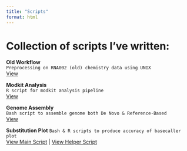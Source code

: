 ```yaml
---
title: "Scripts"
format: html
---
```



# Collection of scripts I've written:

::: {.card-grid}
::: {.card}
**Old Workflow**  
`Preprocessing on RNA002 (old) chemistry data using UNIX`  
[View](scripts/old_workflow.qmd)
:::
::: {.card}
**Modkit Analysis**  
`R script for modkit analysis pipeline`  
[View](scripts/Modkit_Analysis_dRNAseq.qmd)
:::
::: {.card}
**Genome Assembly**  
`Bash script to assemble genome both De Novo & Reference-Based`  
[View](scripts/genome_assembly.qmd)
:::
::: {.card}
**Substitution Plot** 
`Bash & R scripts to produce accuracy of basecaller plot`  
[View Main Script](scripts/Accuracy_Substitution_Plot.qmd) | [View Helper Script](scripts/Substitutionplot.qmd)
:::
:::


<!-- -[RNA002 Workflow (OLD)](/scripts/old_workflow.qmd) -->
<!-- -[Genome Assembly](/scripts/genome_assembly.qmd) -->
<!-- -[Script 3]() -->